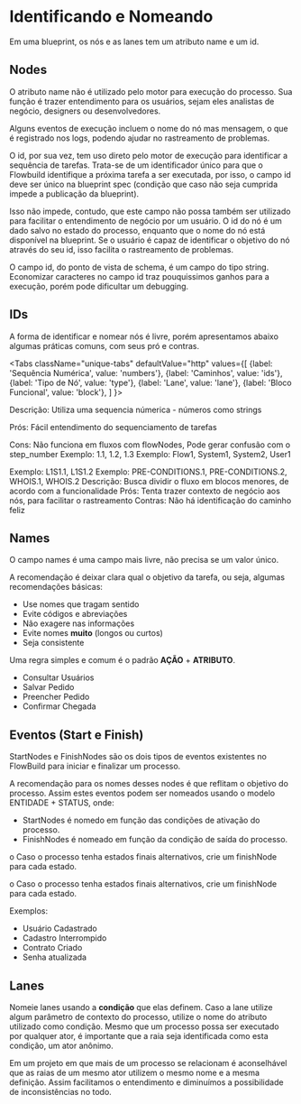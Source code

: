 
# Identificando e Nomeando

Em uma blueprint, os nós e as lanes tem um atributo name e um id. 

## Nodes

O atributo name não é utilizado pelo motor para execução do processo. Sua função é trazer entendimento para os usuários, sejam eles analistas de negócio, designers ou desenvolvedores. 

Alguns eventos de execução incluem o nome do nó mas mensagem, o que é registrado nos logs, podendo ajudar no rastreamento de problemas.

O id, por sua vez, tem uso direto pelo motor de execução para identificar a sequência de tarefas. Trata-se de um identificador único para que o Flowbuild identifique a próxima tarefa a ser executada, por isso, o campo id deve ser único na blueprint spec (condição que caso não seja cumprida impede a publicação da blueprint).

Isso não impede, contudo, que este campo não possa também ser utilizado para facilitar o entendimento de negócio por um usuário. O id do nó é um dado salvo no estado do processo, enquanto que o nome do nó está disponível na blueprint. Se o usuário é capaz de identificar o objetivo do nó através do seu id, isso facilita o rastreamento de problemas.

O campo id, do ponto de vista de schema, é um campo do tipo string. Economizar caracteres no campo id traz pouquissimos ganhos para a execução, porém pode dificultar um debugging.

## IDs

A forma de identificar e nomear nós é livre, porém apresentamos abaixo algumas práticas comuns, com seus pró e contras.

<Tabs
  className="unique-tabs"
  defaultValue="http"
  values={[
    {label: 'Sequência Numérica', value: 'numbers'},
    {label: 'Caminhos', value: 'ids'},
    {label: 'Tipo de Nó', value: 'type'},
    {label: 'Lane', value: 'lane'},
    {label: 'Bloco Funcional', value: 'block'},
  ]
}>
<TabItem value="numbers">

Descrição: Utiliza uma sequencia númerica - números como strings

Prós: Fácil entendimento do sequenciamento de tarefas

Cons: Não funciona em fluxos com flowNodes, Pode gerar confusão com o step_number
</TabItem>
<TabItem value="ids">
Exemplo: 1.1, 1.2, 1.3
</TabItem>
<TabItem value="type">
Exemplo: Flow1, System1, System2, User1

</TabItem>
<TabItem value="lane">
Exemplo: L1S1.1, L1S1.2
</TabItem>
<TabItem value="block">
Exemplo: PRE-CONDITIONS.1, PRE-CONDITIONS.2, WHOIS.1, WHOIS.2
Descrição: Busca dividir o fluxo em blocos menores, de acordo com a funcionalidade
Prós: Tenta trazer contexto de negócio aos nós, para facilitar o rastreamento
Contras: Não há identificação do caminho feliz
</TabItem>
</Tabs>

## Names

O campo names é uma campo mais livre, não precisa se um valor único.

A recomendação é deixar clara qual o objetivo da tarefa, ou seja, algumas recomendações básicas:
+ Use nomes que tragam sentido
+ Evite códigos e abreviações
+ Não exagere nas informações
+ Evite nomes **muito** (longos ou curtos)
+ Seja consistente

Uma regra simples e comum é o padrão **AÇÃO** + **ATRIBUTO**.
+ Consultar Usuários
+ Salvar Pedido
+ Preencher Pedido
+ Confirmar Chegada

## Eventos (Start e Finish)

StartNodes e FinishNodes são os dois tipos de eventos existentes no FlowBuild para iniciar e finalizar um processo. 

A recomendação para os nomes desses nodes é que reflitam o objetivo do processo. Assim estes eventos podem ser nomeados usando o modelo ENTIDADE +
STATUS, onde:
+ StartNodes é nomedo em função das condições de ativação do processo.
+ FinishNodes é nomeado em função da condição de saída do processo.

o Caso o processo tenha estados finais alternativos, crie um finishNode para cada estado.

o Caso o processo tenha estados finais alternativos, crie um finishNode para cada estado.

Exemplos:
+ Usuário Cadastrado
+ Cadastro Interrompido
+ Contrato Criado
+ Senha atualizada


## Lanes

Nomeie lanes usando a **condição** que elas definem. Caso a lane utilize algum parâmetro de contexto do processo, utilize o nome do atributo utilizado como condição. Mesmo que um processo possa ser executado por qualquer ator, é importante que a raia seja identificada como esta condição, um ator anônimo.

Em um projeto em que mais de um processo se relacionam é aconselhável que as raias de um mesmo ator utilizem o mesmo nome e a mesma definição. Assim facilitamos o entendimento e diminuímos a possibilidade de inconsistências no todo.

